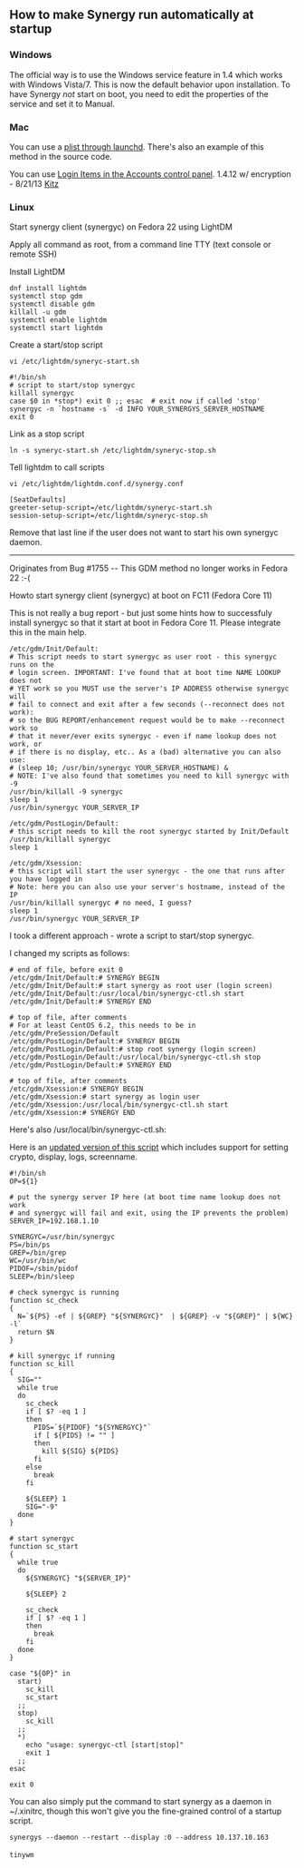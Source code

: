 ==How to make Synergy run automatically at startup==

===Windows===

The official way is to use the Windows service feature in 1.4 which works with Windows Vista/7. This is now the default behavior upon installation. To have Synergy ''not'' start on boot, you need to edit the properties of the service and set it to Manual.

===Mac===

You can use a [[Mac plist startup|plist through launchd]]. There's also an example of this method in the source code.

You can use [[Mac plist startup#OS X Server|Login Items in the Accounts control panel]]. 1.4.12 w/ encryption - 8/21/13 [[User:Kitz | Kitz]]

===Linux===

Start synergy client (synergyc) on Fedora 22 using LightDM

Apply all command as root, from a command line TTY (text console or remote SSH)

Install LightDM <pre>
dnf install lightdm
systemctl stop gdm
systemctl disable gdm
killall -u gdm
systemctl enable lightdm
systemctl start lightdm
</pre>

Create a start/stop script
<pre>vi /etc/lightdm/syneryc-start.sh</pre><pre>
#!/bin/sh
# script to start/stop synergyc
killall synergyc
case $0 in *stop*) exit 0 ;; esac  # exit now if called 'stop'
synergyc -n `hostname -s` -d INFO YOUR_SYNERGYS_SERVER_HOSTNAME
exit 0
</pre>
Link as a stop script
<pre>ln -s syneryc-start.sh /etc/lightdm/syneryc-stop.sh</pre>
Tell lightdm to call scripts
<pre>vi /etc/lightdm/lightdm.conf.d/synergy.conf</pre><pre>
[SeatDefaults]
greeter-setup-script=/etc/lightdm/syneryc-start.sh
session-setup-script=/etc/lightdm/syneryc-stop.sh</pre>

Remove that last line if the user does not want to start his own synergyc daemon.

--------

Originates from Bug #1755   -- This GDM method no longer works in Fedora 22 :-(

Howto start synergy client (synergyc) at boot on FC11 (Fedora Core 11)

This is not really a bug report - but just some hints how to successfuly install synergyc so that it start at boot in Fedora Core 11. 
Please integrate this in the main help.

<pre>
/etc/gdm/Init/Default:
# This script needs to start synergyc as user root - this synergyc runs on the
# login screen. IMPORTANT: I've found that at boot time NAME LOOKUP does not
# YET work so you MUST use the server's IP ADDRESS otherwise synergyc will
# fail to connect and exit after a few seconds (--reconnect does not work):
# so the BUG REPORT/enhancement request would be to make --reconnect work so
# that it never/ever exits synergyc - even if name lookup does not work, or
# if there is no display, etc.. As a (bad) alternative you can also use: 
# (sleep 10; /usr/bin/synergyc YOUR_SERVER_HOSTNAME) &
# NOTE: I've also found that sometimes you need to kill synergyc with -9
/usr/bin/killall -9 synergyc 
sleep 1 
/usr/bin/synergyc YOUR_SERVER_IP

/etc/gdm/PostLogin/Default:
# this script needs to kill the root synergyc started by Init/Default
/usr/bin/killall synergyc 
sleep 1 

/etc/gdm/Xsession:
# this script will start the user synergyc - the one that runs after you have logged in 
# Note: here you can also use your server's hostname, instead of the IP
/usr/bin/killall synergyc # no need, I guess?
sleep 1 
/usr/bin/synergyc YOUR_SERVER_IP
</pre>

I took a different approach - wrote a script to start/stop synergyc. 

I changed my scripts as follows:

<pre>
# end of file, before exit 0
/etc/gdm/Init/Default:# SYNERGY BEGIN
/etc/gdm/Init/Default:# start synergy as root user (login screen)
/etc/gdm/Init/Default:/usr/local/bin/synergyc-ctl.sh start
/etc/gdm/Init/Default:# SYNERGY END

# top of file, after comments
# For at least CentOS 6.2, this needs to be in /etc/gdm/PreSession/Default
/etc/gdm/PostLogin/Default:# SYNERGY BEGIN
/etc/gdm/PostLogin/Default:# stop root synergy (login screen)
/etc/gdm/PostLogin/Default:/usr/local/bin/synergyc-ctl.sh stop
/etc/gdm/PostLogin/Default:# SYNERGY END

# top of file, after comments
/etc/gdm/Xsession:# SYNERGY BEGIN
/etc/gdm/Xsession:# start synergy as login user
/etc/gdm/Xsession:/usr/local/bin/synergyc-ctl.sh start
/etc/gdm/Xsession:# SYNERGY END
</pre>

Here's also /usr/local/bin/synergyc-ctl.sh:

Here is an [https://gist.github.com/roadst4r/487bb0365d488a9f9ce7 updated version of this script] which includes support for setting crypto, display, logs, screenname.

<pre>
#!/bin/sh
OP=${1}

# put the synergy server IP here (at boot time name lookup does not work
# and synergyc will fail and exit, using the IP prevents the problem)
SERVER_IP=192.168.1.10

SYNERGYC=/usr/bin/synergyc
PS=/bin/ps
GREP=/bin/grep
WC=/usr/bin/wc
PIDOF=/sbin/pidof
SLEEP=/bin/sleep

# check synergyc is running
function sc_check
{
  N=`${PS} -ef | ${GREP} "${SYNERGYC}"  | ${GREP} -v "${GREP}" | ${WC} -l`
  return $N
}

# kill synergyc if running
function sc_kill
{
  SIG=""
  while true
  do
    sc_check
    if [ $? -eq 1 ]
    then
      PIDS=`${PIDOF} "${SYNERGYC}"`
      if [ ${PIDS} != "" ]
      then
        kill ${SIG} ${PIDS}
      fi
    else
      break
    fi

    ${SLEEP} 1
    SIG="-9"
  done
}

# start synergyc
function sc_start
{
  while true
  do
    ${SYNERGYC} "${SERVER_IP}"

    ${SLEEP} 2

    sc_check
    if [ $? -eq 1 ]
    then
      break
    fi
  done
}

case "${OP}" in
  start)
    sc_kill
    sc_start
  ;;
  stop)
    sc_kill
  ;;
  *)
    echo "usage: synergyc-ctl [start|stop]"
    exit 1
  ;;
esac

exit 0
</pre>

You can also simply put the command to start synergy as a daemon in ~/.xinitrc, though this won't give you the fine-grained control of a startup script.

 synergys --daemon --restart --display :0 --address 10.137.10.163
 
 tinywm